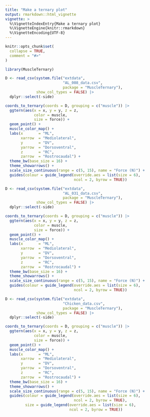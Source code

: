 ```yaml
---
title: "Make a ternary plot"
output: rmarkdown::html_vignette
vignette: >
  %\VignetteIndexEntry{Make a ternary plot}
  %\VignetteEngine{knitr::rmarkdown}
  %\VignetteEncoding{UTF-8}
---
```


```r
knitr::opts_chunk$set(
  collapse = TRUE,
  comment = "#>"
)
```

```r
library(MuscleTernary)

D <- read_csv(system.file("extdata",
                          "AL_008_data.csv",
                          package = "MuscleTernary"),
              show_col_types = FALSE) |>
  dplyr::select(-side)

coords_to_ternary(coords = D, grouping = c("muscle")) |>
  ggtern(aes(x = x, y = y, z = z,
             color = muscle,
             size = force)) +
  geom_point() +
  muscle_color_map() +
  labs(x       = "ML",
       xarrow  = "Mediolateral",
       y       = "DV",
       yarrow  = "Dorsoventral",
       z       = "RC",
       zarrow  = "Rostrocaudal") +
  theme_bw(base_size = 16) +
  theme_showarrows() +
  scale_size_continuous(range = c(5, 15), name = "Force (N)") +
  guides(colour = guide_legend(override.aes = list(size = 6),
                               ncol = 2, byrow = TRUE))

D <- read_csv(system.file("extdata",
                          "AL_031_data.csv",
                          package = "MuscleTernary"),
              show_col_types = FALSE) |>
  dplyr::select(-side)

coords_to_ternary(coords = D, grouping = c("muscle")) |>
  ggtern(aes(x = x, y = y, z = z,
             color = muscle,
             size = force)) +
  geom_point() +
  muscle_color_map() +
  labs(x       = "ML",
       xarrow  = "Mediolateral",
       y       = "DV",
       yarrow  = "Dorsoventral",
       z       = "RC",
       zarrow  = "Rostrocaudal") +
  theme_bw(base_size = 16) +
  theme_showarrows() +
  scale_size_continuous(range = c(5, 15), name = "Force (N)") +
  guides(colour = guide_legend(override.aes = list(size = 6),
                               ncol = 2, byrow = TRUE))

D <- read_csv(system.file("extdata",
                          "Chicken_data.csv",
                          package = "MuscleTernary"),
              show_col_types = FALSE) |>
  dplyr::select(-side)

coords_to_ternary(coords = D, grouping = c("muscle")) |>
  ggtern(aes(x = x, y = y, z = z,
             color = muscle,
             size = force)) +
  geom_point() +
  muscle_color_map() +
  labs(x       = "ML",
       xarrow  = "Mediolateral",
       y       = "DV",
       yarrow  = "Dorsoventral",
       z       = "RC",
       zarrow  = "Rostrocaudal") +
  theme_bw(base_size = 16) +
  theme_showarrows() +
  scale_size_continuous(range = c(5, 15), name = "Force (N)") +
  guides(colour = guide_legend(override.aes = list(size = 6),
                               ncol = 2, byrow = TRUE),
         size = guide_legend(override.aes = list(size = 6),
                             ncol = 2, byrow = TRUE))
```
